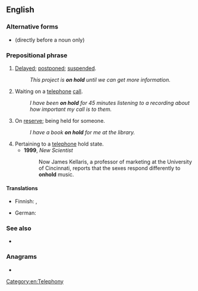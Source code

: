 {{also|onhold}}
==English==

===Alternative forms===
* {{l|en|on-hold}} (directly before a noun only)

===Prepositional phrase===
{{en-PP}}

# {{lb|en|idiomatic}} [[delayed|Delayed]]; [[postponed]]; [[suspended]].
#: ''This project is '''on hold''' until we can get more information.''
# Waiting on a [[telephone]] [[call]].
#: ''I have been '''on hold''' for 45 minutes listening to a recording about how important my call is to them.''
# On [[reserve]]; being held for someone.
#: ''I have a book '''on hold''' for me at the library.''
# Pertaining to a [[telephone]] hold state.
#* '''1999''', ''New Scientist''
#*: Now James Kellaris, a professor of marketing at the University of Cincinnati, reports that the sexes respond differently to '''onhold'''{{sic}} music.

====Translations====
{{trans-top|on reserve}}
* Finnish: {{t|fi|[[varattu|varattuna]]}}, {{t|fi|varalla}}
{{trans-mid}}
* German: {{t+|de|reserviert}}
{{trans-bottom}}

===See also===
* {{l|en|hold on}}

===Anagrams===
* {{anagrams|en|hold on}}

[[Category:en:Telephony]]